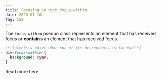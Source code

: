 ```yaml
---
title: Focusing in with focus-within
date: 2020-01-16
tag: CSS
---
```



The `focus-within` pseduo class represents an element that has received focus or
**contains** an element that has received focus.

```css
/* Selects a <div> when one of its descendants is focused */
div:focus-within {
  background: cyan;
}
```

<TextLink href="https://developer.mozilla.org/en-US/docs/Web/CSS/:focus-within">
  Read more here
</TextLink>

